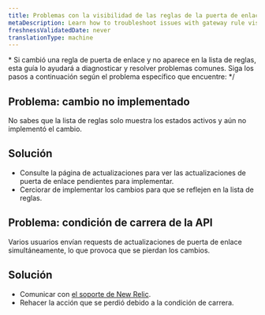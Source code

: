 ```yaml
---
title: Problemas con la visibilidad de las reglas de la puerta de enlace
metaDescription: Learn how to troubleshoot issues with gateway rule visibility.
freshnessValidatedDate: never
translationType: machine
---
```


\* Si cambió una regla de puerta de enlace y no aparece en la lista de reglas, esta guía lo ayudará a diagnosticar y resolver problemas comunes. Siga los pasos a continuación según el problema específico que encuentre: \*/

## Problema: cambio no implementado

No sabes que la lista de reglas solo muestra los estados activos y aún no implementó el cambio.

## Solución

* Consulte la página de actualizaciones para ver las actualizaciones de puerta de enlace pendientes para implementar.
* Cerciorar de implementar los cambios para que se reflejen en la lista de reglas.

## Problema: condición de carrera de la API

Varios usuarios envían requests de actualizaciones de puerta de enlace simultáneamente, lo que provoca que se pierdan los cambios.

## Solución

* Comunicar con [el soporte de New Relic](https://support.newrelic.com).
* Rehacer la acción que se perdió debido a la condición de carrera.